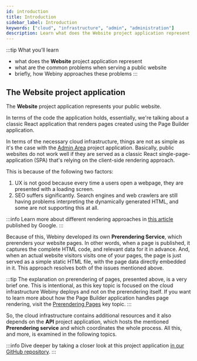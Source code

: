 ```yaml
---
id: introduction
title: Introduction
sidebar_label: Introduction
keywords: ["cloud", "infrastructure", "admin", "administration"]
description: Learn what does the Website project application represent.
---
```



:::tip What you’ll learn
- what does the **Website** project application represent
- what are the common problems when serving a public website
- briefly, how Webiny approaches these problems
:::

## The Website project application

The **Website** project application represents your public website.

In terms of the code the application holds, essentially, we're talking about a classic React application that renders pages created using the Page Builder application.

In terms of the necessary cloud infrastructure, things are not as simple as it's the case with the [Admin Area](/docs/key-topics/cloud-infrastructure/admin/introduction) project application. Basically, public websites do not work well if they are served as a classic React single-page-application (SPA) that's relying on the client-side rendering approach.

This is because of the following two factors:

1. UX is not good because every time a users open a webpage, they are presented with a loading screen.
2. SEO suffers significantly. Search engines and web crawlers are still having problems interpreting the dynamically generated HTML, and some are not supporting this at all.

:::info
Learn more about different rendering approaches in [this article](https://developers.google.com/web/updates/2019/02/rendering-on-the-web) published by Google.
:::

Because of this, Webiny developed its own **Prerendering Service**, which prerenders your website pages. In other words, when a page is published, it captures the complete HTML code, and relevant data for it in advance. And, when an actual website visitors visits one of your pages, the page is just served as a simple static HTML file, with the page data directly embedded in it. This approach resolves both of the issues mentioned above.

:::tip
The explanation on prerendering of pages, presented above, is a very brief one. This is intentional, as this key topic is focused on the cloud infrastructure Webiny deploys and not on the prerendering itself. If you want to learn more about how the Page Builder application handles page rendering, visit the [Prerendering Pages](/docs/key-topics/page-builder/prerendering-pages) key topic.
:::

So, the cloud infrastructure contains additional resources and it also depends on the **API** project application, which hosts the mentioned **Prerendering service** and which coordinates the whole process. All this, and more, is examined in the following topics.

:::info
Dive deeper by taking a closer look at this project application [in our GitHub repository](https://github.com/webiny/webiny-js/tree/v5/packages/cwp-template-aws/template/apps/website).
:::
